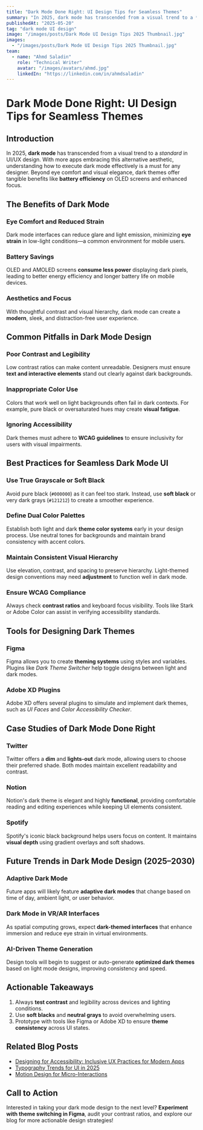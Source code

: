 ```yaml
---
title: "Dark Mode Done Right: UI Design Tips for Seamless Themes"
summary: "In 2025, dark mode has transcended from a visual trend to a *standard* in UI/UX design. With more apps embracing this alternative aesthetic, understanding how t..."
publishedAt: "2025-05-20"
tag: "dark mode UI design"
image: "/images/posts/Dark Mode UI Design Tips 2025 Thumbnail.jpg"
images:
  - "/images/posts/Dark Mode UI Design Tips 2025 Thumbnail.jpg"
team:
  - name: "Ahmd Saladin"
    role: "Technical Writer"
    avatar: "/images/avatars/ahmd.jpg"
    linkedIn: "https://linkedin.com/in/ahmdsaladin"
---
```



# Dark Mode Done Right: UI Design Tips for Seamless Themes

## Introduction

In 2025, **dark mode** has transcended from a visual trend to a *standard* in UI/UX design. With more apps embracing this alternative aesthetic, understanding how to execute dark mode effectively is a must for any designer. Beyond eye comfort and visual elegance, dark themes offer tangible benefits like **battery efficiency** on OLED screens and enhanced focus.

## The Benefits of Dark Mode

### Eye Comfort and Reduced Strain

Dark mode interfaces can reduce glare and light emission, minimizing **eye strain** in low-light conditions—a common environment for mobile users.

### Battery Savings

OLED and AMOLED screens **consume less power** displaying dark pixels, leading to better energy efficiency and longer battery life on mobile devices.

### Aesthetics and Focus

With thoughtful contrast and visual hierarchy, dark mode can create a **modern**, sleek, and distraction-free user experience.

## Common Pitfalls in Dark Mode Design

### Poor Contrast and Legibility

Low contrast ratios can make content unreadable. Designers must ensure **text and interactive elements** stand out clearly against dark backgrounds.

### Inappropriate Color Use

Colors that work well on light backgrounds often fail in dark contexts. For example, pure black or oversaturated hues may create **visual fatigue**.

### Ignoring Accessibility

Dark themes must adhere to **WCAG guidelines** to ensure inclusivity for users with visual impairments.

## Best Practices for Seamless Dark Mode UI

### Use True Grayscale or Soft Black

Avoid pure black (`#000000`) as it can feel too stark. Instead, use **soft black** or very dark grays (`#121212`) to create a smoother experience.

### Define Dual Color Palettes

Establish both light and dark **theme color systems** early in your design process. Use neutral tones for backgrounds and maintain brand consistency with accent colors.

### Maintain Consistent Visual Hierarchy

Use elevation, contrast, and spacing to preserve hierarchy. Light-themed design conventions may need **adjustment** to function well in dark mode.

### Ensure WCAG Compliance

Always check **contrast ratios** and keyboard focus visibility. Tools like Stark or Adobe Color can assist in verifying accessibility standards.

## Tools for Designing Dark Themes

### Figma

Figma allows you to create **theming systems** using styles and variables. Plugins like *Dark Theme Switcher* help toggle designs between light and dark modes.

### Adobe XD Plugins

Adobe XD offers several plugins to simulate and implement dark themes, such as *UI Faces* and *Color Accessibility Checker*.

## Case Studies of Dark Mode Done Right

### Twitter

Twitter offers a **dim** and **lights-out** dark mode, allowing users to choose their preferred shade. Both modes maintain excellent readability and contrast.

### Notion

Notion's dark theme is elegant and highly **functional**, providing comfortable reading and editing experiences while keeping UI elements consistent.

### Spotify

Spotify's iconic black background helps users focus on content. It maintains **visual depth** using gradient overlays and soft shadows.

## Future Trends in Dark Mode Design (2025–2030)

### Adaptive Dark Mode

Future apps will likely feature **adaptive dark modes** that change based on time of day, ambient light, or user behavior.

### Dark Mode in VR/AR Interfaces

As spatial computing grows, expect **dark-themed interfaces** that enhance immersion and reduce eye strain in virtual environments.

### AI-Driven Theme Generation

Design tools will begin to suggest or auto-generate **optimized dark themes** based on light mode designs, improving consistency and speed.

## Actionable Takeaways

1. Always **test contrast** and legibility across devices and lighting conditions.
2. Use **soft blacks** and **neutral grays** to avoid overwhelming users.
3. Prototype with tools like Figma or Adobe XD to ensure **theme consistency** across UI states.

## Related Blog Posts

- [Designing for Accessibility: Inclusive UX Practices for Modern Apps](/blog/inclusive-ux-2025)
- [Typography Trends for UI in 2025](/blog/typography-trends-2025)
- [Motion Design for Micro-Interactions](/blog/micro-interactions-ui)

## Call to Action

Interested in taking your dark mode design to the next level? **Experiment with theme switching in Figma**, audit your contrast ratios, and explore our blog for more actionable design strategies!
